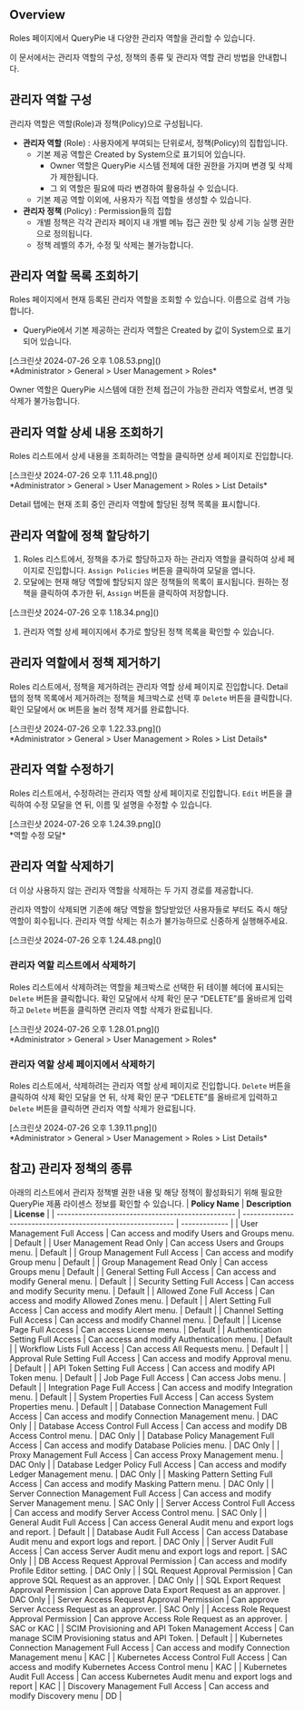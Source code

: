 
## Overview

Roles 페이지에서 QueryPie 내 다양한 관리자 역할을 관리할 수 있습니다.

이 문서에서는 관리자 역할의 구성, 정책의 종류 및 관리자 역할 관리 방법을 안내합니다.

## 관리자 역할 구성

관리자 역할은 역할(Role)과 정책(Policy)으로 구성됩니다.

*  **관리자 역할** (Role) : 사용자에게 부여되는 단위로서, 정책(Policy)의 집합입니다.
    * 기본 제공 역할은 Created by System으로 표기되어 있습니다.
        * Owner 역할은 QueryPie 시스템 전체에 대한 권한을 가지며 변경 및 삭제가 제한됩니다.
        * 그 외 역할은 필요에 따라 변경하여 활용하실 수 있습니다.
    * 기본 제공 역할 이외에, 사용자가 직접 역할을 생성할 수 있습니다.
*  **관리자 정책** (Policy) : Permission들의 집합
    * 개별 정책은 각각 관리자 페이지 내 개별 메뉴 접근 권한 및 상세 기능 실행 권한으로 정의됩니다.
    * 정책 레벨의 추가, 수정 및 삭제는 불가능합니다.


## 관리자 역할 목록 조회하기

Roles 페이지에서 현재 등록된 관리자 역할을 조회할 수 있습니다. 이름으로 검색 가능합니다.

* QueryPie에서 기본 제공하는 관리자 역할은 Created by 값이 System으로 표기되어 있습니다.
<p align="center">
<div>[스크린샷 2024-07-26 오후 1.08.53.png]()</div>
*Administrator &gt; General &gt; User Management &gt; Roles*
</p>

<Callout type="important">
Owner 역할은 QueryPie 시스템에 대한 전체 접근이 가능한 관리자 역할로서, 변경 및 삭제가 불가능합니다.
</Callout>


## 관리자 역할 상세 내용 조회하기

Roles 리스트에서 상세 내용을 조회하려는 역할을 클릭하면 상세 페이지로 진입합니다.
<p align="center">
<div>[스크린샷 2024-07-26 오후 1.11.48.png]()</div>
*Administrator &gt; General &gt; User Management &gt; Roles &gt; List Details*
</p>

Detail 탭에는 현재 조회 중인 관리자 역할에 할당된 정책 목록을 표시합니다.


## 관리자 역할에 정책 할당하기

1. Roles 리스트에서, 정책을 추가로 할당하고자 하는 관리자 역할을 클릭하여 상세 페이지로 진입합니다. `Assign Policies` 버튼을 클릭하여 모달을 엽니다.
2. 모달에는 현재 해당 역할에 할당되지 않은 정책들의 목록이 표시됩니다. 원하는 정책을 클릭하여 추가한 뒤, `Assign` 버튼을 클릭하여 저장합니다.
<p align="center">
<div>[스크린샷 2024-07-26 오후 1.18.34.png]()</div>
</p>

1. 관리자 역할 상세 페이지에서 추가로 할당된 정책 목록을 확인할 수 있습니다.


## 관리자 역할에서 정책 제거하기

Roles 리스트에서, 정책을 제거하려는 관리자 역할 상세 페이지로 진입합니다. Detail 탭의 정책 목록에서 제거하려는 정책을 체크박스로 선택 후 `Delete` 버튼을 클릭합니다. 확인 모달에서 `OK` 버튼을 눌러 정책 제거를 완료합니다.
<p align="center">
<div>[스크린샷 2024-07-26 오후 1.22.33.png]()</div>
*Administrator &gt; General &gt; User Management &gt; Roles &gt; List Details*
</p>


## 관리자 역할 수정하기

Roles 리스트에서, 수정하려는 관리자 역할 상세 페이지로 진입합니다. `Edit` 버튼을 클릭하여 수정 모달을 연 뒤, 이름 및 설명을 수정할 수 있습니다.
<p align="center">
<div>[스크린샷 2024-07-26 오후 1.24.39.png]()</div>
*역할 수정 모달*
</p>


## 관리자 역할 삭제하기

더 이상 사용하지 않는 관리자 역할을 삭제하는 두 가지 경로를 제공합니다.

<Callout type="important">
관리자 역할이 삭제되면 기존에 해당 역할을 할당받았던 사용자들로 부터도 즉시 해당 역할이 회수됩니다. 관리자 역할 삭제는 취소가 불가능하므로 신중하게 실행해주세요.
<p align="center">
<div>[스크린샷 2024-07-26 오후 1.24.48.png]()</div>
</p>
</Callout>

### 관리자 역할 리스트에서 삭제하기

Roles 리스트에서 삭제하려는 역할을 체크박스로 선택한 뒤 테이블 헤더에 표시되는 `Delete` 버튼을 클릭합니다. 확인 모달에서 삭제 확인 문구 “DELETE”를 올바르게 입력하고 `Delete` 버튼을 클릭하면 관리자 역할 삭제가 완료됩니다.
<p align="center">
<div>[스크린샷 2024-07-26 오후 1.28.01.png]()</div>
*Administrator &gt; General &gt; User Management &gt; Roles*
</p>

### 관리자 역할 상세 페이지에서 삭제하기

Roles 리스트에서, 삭제하려는 관리자 역할 상세 페이지로 진입합니다. `Delete` 버튼을 클릭하여 삭제 확인 모달을 연 뒤, 삭제 확인 문구 “DELETE”를 올바르게 입력하고 `Delete` 버튼을 클릭하면 관리자 역할 삭제가 완료됩니다.
<p align="center">
<div>[스크린샷 2024-07-26 오후 1.39.11.png]()</div>
*Administrator &gt; General &gt; User Management &gt; Roles &gt; List Details*
</p>


## 참고) 관리자 정책의 종류

아래의 리스트에서 관리자 정책별 권한 내용 및 해당 정책이 활성화되기 위해 필요한 QueryPie 제품 라이센스 정보를 확인할 수 있습니다.
|  **Policy Name**                                  |  **Description**                                            |  **License**  |
| ------------------------------------------------- | ----------------------------------------------------------- | ------------- |
| User Management Full Access                       | Can access and modify Users and Groups menu.                | Default       |
| User Management Read Only                         | Can access Users and Groups menu.                           | Default       |
| Group Management Full Access                      | Can access and modify Group menu                            | Default       |
| Group Management Read Only                        | Can access Groups menu                                      | Default       |
| General Setting Full Access                       | Can access and modify General menu.                         | Default       |
| Security Setting Full Access                      | Can access and modify Security menu.                        | Default       |
| Allowed Zone Full Access                          | Can access and modify Allowed Zones menu.                   | Default       |
| Alert Setting Full Access                         | Can access and modify Alert menu.                           | Default       |
| Channel Setting Full Access                       | Can access and modify Channel menu.                         | Default       |
| License Page Full Access                          | Can access License menu.                                    | Default       |
| Authentication Setting Full Access                | Can access and modify Authentication menu.                  | Default       |
| Workflow Lists Full Access                        | Can access All Requests menu.                               | Default       |
| Approval Rule Setting Full Access                 | Can access and modify Approval menu.                        | Default       |
| API Token Setting Full Access                     | Can access and modify API Token menu.                       | Default       |
| Job Page Full Access                              | Can access Jobs menu.                                       | Default       |
| Integration Page Full Access                      | Can access and modify Integration menu.                     | Default       |
| System Properties Full Access                     | Can access System Properties menu.                          | Default       |
| Database Connection Management Full Access        | Can access and modify Connection Management menu.           | DAC Only      |
| Database Access Control Full Access               | Can access and modify DB Access Control menu.               | DAC Only      |
| Database Policy Management Full Access            | Can access and modify Database Policies menu.               | DAC Only      |
| Proxy Management Full Access                      | Can access Proxy Management menu.                           | DAC Only      |
| Database Ledger Policy Full Access                | Can access and modify Ledger Management menu.               | DAC Only      |
| Masking Pattern Setting Full Access               | Can access and modify Masking Pattern menu.                 | DAC Only      |
| Server Connection Management Full Access          | Can access and modify Server Management menu.               | SAC Only      |
| Server Access Control Full Access                 | Can access and modify Server Access Control menu.           | SAC Only      |
| General Audit Full Access                         | Can access General Audit menu and export logs and report.   | Default       |
| Database Audit Full Access                        | Can access Database Audit menu and export logs and report.  | DAC Only      |
| Server Audit Full Access                          | Can access Server Audit menu and export logs and report.    | SAC Only      |
| DB Access Request Approval Permission             | Can access and modify Profile Editor setting.               | DAC Only      |
| SQL Request Approval Permission                   | Can approve SQL Request as an approver.                     | DAC Only      |
| SQL Export Request Approval Permission            | Can approve Data Export Request as an approver.             | DAC Only      |
| Server Access Request Approval Permission         | Can approve Server Access Request as an approver.           | SAC Only      |
| Access Role Request Approval Permission           | Can approve Access Role Request as an approver.             | SAC or KAC    |
| SCIM Provisioning and API Token Management Access | Can manage SCIM Provisioning status and API Token.          | Default       |
| Kubernetes Connection Management Full Access      | Can access and modify Connection Management menu            | KAC           |
| Kubernetes Access Control Full Access             | Can access and modify Kubernetes Access Control menu        | KAC           |
| Kubernetes Audit Full Access                      | Can access Kubernetes Audit menu and export logs and report | KAC           |
| Discovery Management Full Access                  | Can access and modify Discovery menu                        | DD            |
